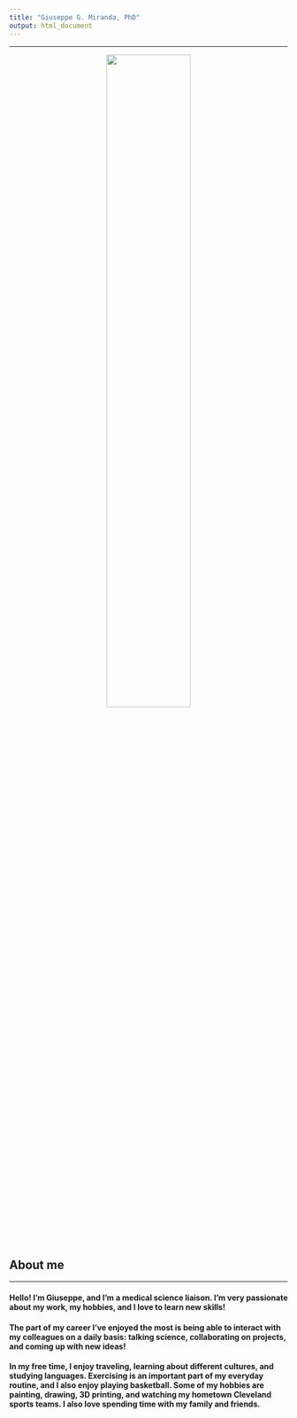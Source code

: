 ```yaml
---
title: "Giuseppe G. Miranda, PhD"
output: html_document
---
```

<style type="text/css">
h1.title {
  font-size: 0px;
}
</style>
---

<center>
![](ggm12.jpg){
width=55% }
</center>



## About me

---

#### Hello! I’m Giuseppe, and I'm a medical science liaison. I'm very passionate about my work, my hobbies, and I love to learn new skills!

#### The part of my career I've enjoyed the most is being able to interact with my colleagues on a daily basis: talking science, collaborating on projects, and coming up with new ideas! 

#### In my free time, I enjoy traveling, learning about different cultures, and studying languages. Exercising is an important part of my everyday routine, and I also enjoy playing basketball. Some of my hobbies are painting, drawing, 3D printing, and watching my hometown Cleveland sports teams. I also love spending time with my family and friends. 


